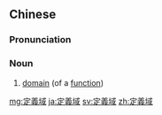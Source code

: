 ==Chinese==
{{zh-forms|s=定义域|type=21}}
{{zh-wp}}

===Pronunciation===
{{zh-pron
|m=dìngyìyù
|c=ding6 ji6 wik6
|cat=n
}}

===Noun===
{{zh-noun}}

# {{lb|zh|mathematics}} [[domain]] (of a [[function]])

[[mg:定義域]]
[[ja:定義域]]
[[sv:定義域]]
[[zh:定義域]]